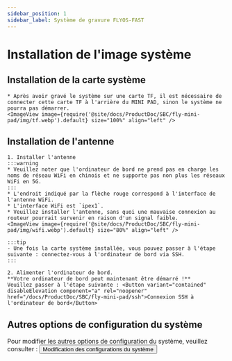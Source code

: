 ```yaml
---
sidebar_position: 1
sidebar_label: Système de gravure FLYOS-FAST
---
```








# Installation de l'image système

<FASTFASLH name="H3" />

            
## Installation de la carte système


    * Après avoir gravé le système sur une carte TF, il est nécessaire de connecter cette carte TF à l'arrière du MINI PAD, sinon le système ne pourra pas démarrer.
    <ImageView image={require('@site/docs/ProductDoc/SBC/fly-mini-pad/img/tf.webp').default} size="100%" align="left" />  


## Installation de l'antenne

    1. Installer l'antenne
    :::warning
    * Veuillez noter que l'ordinateur de bord ne prend pas en charge les noms de réseau WiFi en chinois et ne supporte pas non plus les réseaux WiFi en 5G.
    :::
    * L'endroit indiqué par la flèche rouge correspond à l'interface de l'antenne WiFi.
    * L'interface WiFi est `ipex1`.
    * Veuillez installer l'antenne, sans quoi une mauvaise connexion au routeur pourrait survenir en raison d'un signal faible.
    <ImageView image={require('@site/docs/ProductDoc/SBC/fly-mini-pad/img/wifi.webp').default} size="80%" align="left" /> 

    :::tip
    - Une fois la carte système installée, vous pouvez passer à l'étape suivante : connectez-vous à l'ordinateur de bord via SSH.
    :::

    2. Alimenter l'ordinateur de bord.  
    **Votre ordinateur de bord peut maintenant être démarré !**  
    Veuillez passer à l'étape suivante : <Button variant="contained" disableElevation component="a" rel="noopener" href="/docs/ProductDoc/SBC/fly-mini-pad/ssh">Connexion SSH à l'ordinateur de bord</Button>

## Autres options de configuration du système

Pour modifier les autres options de configuration du système, veuillez consulter : <Button variant="contained" disableElevation component="a" rel="noopener" href="/docs/ProductDoc/SBC/fly-mini-pad/flyos/fast_config">Modification des configurations du système</Button>

